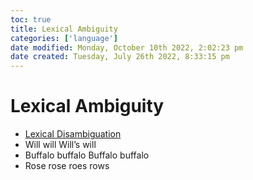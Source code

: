 ```yaml
---
toc: true
title: Lexical Ambiguity
categories: ['language']
date modified: Monday, October 10th 2022, 2:02:23 pm
date created: Tuesday, July 26th 2022, 8:33:15 pm
---
```


# Lexical Ambiguity
- [Lexical Disambiguation](Lexical%20Disambiguation.qmd)
- Will will Will’s will
- Buffalo buffalo Buffalo buffalo
- Rose rose roes rows



